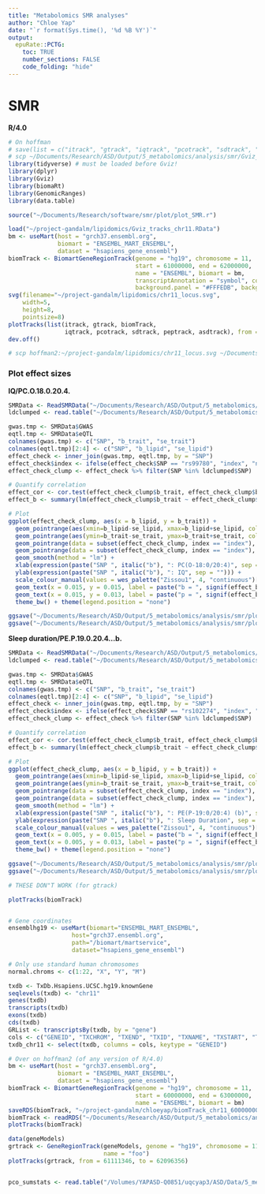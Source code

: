 ```yaml
---
title: "Metabolomics SMR analyses"
author: "Chloe Yap"
date: "`r format(Sys.time(), '%d %B %Y')`"
output:
  epuRate::PCTG:
    toc: TRUE
    number_sections: FALSE
    code_folding: "hide"
---
```



# SMR

**R/4.0**

```r

# On hoffman
# save(list = c("itrack", "gtrack", "iqtrack", "pcotrack", "sdtrack", "peptrack", "asdtrack"), file = "~/Documents/Research/ASD/Output/5_metabolomics/analysis/smr/Gviz_tracks_chr11.RData")
# scp ~/Documents/Research/ASD/Output/5_metabolomics/analysis/smr/Gviz_tracks_chr11.RData hoffman2:~/project-gandalm/lipidomics
library(tidyverse) # must be loaded before Gviz!
library(dplyr)
library(Gviz)
library(biomaRt)
library(GenomicRanges)
library(data.table)

source("~/Documents/Research/software/smr/plot/plot_SMR.r")

load("~/project-gandalm/lipidomics/Gviz_tracks_chr11.RData")
bm <- useMart(host = "grch37.ensembl.org", 
              biomart = "ENSEMBL_MART_ENSEMBL", 
              dataset = "hsapiens_gene_ensembl")
biomTrack <- BiomartGeneRegionTrack(genome = "hg19", chromosome = 11, 
                                    start = 61000000, end = 62000000,
                                    name = "ENSEMBL", biomart = bm, 
                                    transcriptAnnotation = "symbol", collapseTranscripts = "meta",
                                    background.panel = "#FFFEDB", background.title = "grey60")
svg(filename="~/project-gandalm/lipidomics/chr11_locus.svg", 
    width=5, 
    height=8, 
    pointsize=8)
plotTracks(list(itrack, gtrack, biomTrack,
                iqtrack, pcotrack, sdtrack, peptrack, asdtrack), from = 61460000, to = 61678755)
dev.off()

# scp hoffman2:~/project-gandalm/lipidomics/chr11_locus.svg ~/Documents/Research/ASD/Output/5_metabolomics/analysis/smr/

```

### Plot effect sizes

**IQ/PC.O.18.0.20.4.**

```r

SMRData <- ReadSMRData("~/Documents/Research/ASD/Output/5_metabolomics/analysis/smr/plot/IQ_PC.O.18.0.20.4._plot.PC.O.18.0.20.4..txt")
ldclumped <- read.table("~/Documents/Research/ASD/Output/5_metabolomics/analysis/smr/PC.O.18.0.20.4._r2clump0.5.sumstats.clumped", header = T, as.is = T)

gwas.tmp <- SMRData$GWAS
eqtl.tmp <- SMRData$eQTL
colnames(gwas.tmp) <- c("SNP", "b_trait", "se_trait")
colnames(eqtl.tmp)[2:4] <- c("SNP", "b_lipid", "se_lipid")
effect_check <- inner_join(gwas.tmp, eqtl.tmp, by = "SNP")
effect_check$index <- ifelse(effect_check$SNP == "rs99780", "index", "nonindex")
effect_check_clump <- effect_check %>% filter(SNP %in% ldclumped$SNP)

# Quantify correlation
effect_cor <- cor.test(effect_check_clump$b_trait, effect_check_clump$b_lipid)
effect_b <- summary(lm(effect_check_clump$b_trait ~ effect_check_clump$b_lipid))

# Plot
ggplot(effect_check_clump, aes(x = b_lipid, y = b_trait)) +
  geom_pointrange(aes(xmin=b_lipid-se_lipid, xmax=b_lipid+se_lipid, colour = index), alpha = 0.5) +
  geom_pointrange(aes(ymin=b_trait-se_trait, ymax=b_trait+se_trait, colour = index), alpha = 0.5) +
  geom_pointrange(data = subset(effect_check_clump, index == "index"), aes(xmin=b_lipid-se_lipid, xmax=b_lipid+se_lipid, colour = index)) +
  geom_pointrange(data = subset(effect_check_clump, index == "index"), aes(ymin=b_trait-se_trait, ymax=b_trait+se_trait, colour = index)) +
  geom_smooth(method = "lm") +
  xlab(expression(paste("SNP ", italic("b"), ": PC(O-18:0/20:4)", sep = ""))) +
  ylab(expression(paste("SNP ", italic("b"), ": IQ", sep = ""))) +
  scale_colour_manual(values = wes_palette("Zissou1", 4, "continuous")[c(4,1)]) +
  geom_text(x = 0.015, y = 0.015, label = paste("b = ", signif(effect_b$coefficients[2,1], 3), sep = "")) +
  geom_text(x = 0.015, y = 0.013, label = paste("p = ", signif(effect_b$coefficients[2,4],3), sep = "")) +
  theme_bw() + theme(legend.position = "none")

ggsave("~/Documents/Research/ASD/Output/5_metabolomics/analysis/smr/plot/effectsize_IQ_PC.O.18.0.20.4..svg", height = 3.5, width = 3.5)
ggsave("~/Documents/Research/ASD/Output/5_metabolomics/analysis/smr/plot/effectsize_IQ_PC.O.18.0.20.4..png", height = 3.5, width = 3.5)

```

**Sleep duration/PE.P.19.0.20.4...b.**

```r

SMRData <- ReadSMRData("~/Documents/Research/ASD/Output/5_metabolomics/analysis/smr/plot/SleepDuration_PE.P.19.0.20.4...b._plot.PE.P.19.0.20.4...b..txt")
ldclumped <- read.table("~/Documents/Research/ASD/Output/5_metabolomics/analysis/smr/PE.P.19.0.20.4...b._r2clump0.5.sumstats.clumped", header = T, as.is = T)

gwas.tmp <- SMRData$GWAS
eqtl.tmp <- SMRData$eQTL
colnames(gwas.tmp) <- c("SNP", "b_trait", "se_trait")
colnames(eqtl.tmp)[2:4] <- c("SNP", "b_lipid", "se_lipid")
effect_check <- inner_join(gwas.tmp, eqtl.tmp, by = "SNP")
effect_check$index <- ifelse(effect_check$SNP == "rs102274", "index", "nonindex")
effect_check_clump <- effect_check %>% filter(SNP %in% ldclumped$SNP)

# Quantify correlation
effect_cor <- cor.test(effect_check_clump$b_trait, effect_check_clump$b_lipid)
effect_b <- summary(lm(effect_check_clump$b_trait ~ effect_check_clump$b_lipid))

# Plot
ggplot(effect_check_clump, aes(x = b_lipid, y = b_trait)) +
  geom_pointrange(aes(xmin=b_lipid-se_lipid, xmax=b_lipid+se_lipid, colour = index), alpha = 0.5) +
  geom_pointrange(aes(ymin=b_trait-se_trait, ymax=b_trait+se_trait, colour = index), alpha = 0.5) +
  geom_pointrange(data = subset(effect_check_clump, index == "index"), aes(xmin=b_lipid-se_lipid, xmax=b_lipid+se_lipid, colour = index)) +
  geom_pointrange(data = subset(effect_check_clump, index == "index"), aes(ymin=b_trait-se_trait, ymax=b_trait+se_trait, colour = index)) +
  geom_smooth(method = "lm") +
  xlab(expression(paste("SNP ", italic("b"), ": PE(P-19:0/20:4) (b)", sep = ""))) +
  ylab(expression(paste("SNP ", italic("b"), ": Sleep Duration", sep = ""))) +
  scale_colour_manual(values = wes_palette("Zissou1", 4, "continuous")[c(4,1)]) +
  geom_text(x = 0.005, y = 0.015, label = paste("b = ", signif(effect_b$coefficients[2,1], 3), sep = "")) +
  geom_text(x = 0.005, y = 0.013, label = paste("p = ", signif(effect_b$coefficients[2,4],3), sep = "")) +
  theme_bw() + theme(legend.position = "none")

ggsave("~/Documents/Research/ASD/Output/5_metabolomics/analysis/smr/plot/effectsize_SleepDuration_PE.P.19.0.20.4...b..svg", height = 3.5, width = 3.5)
ggsave("~/Documents/Research/ASD/Output/5_metabolomics/analysis/smr/plot/effectsize_SleepDuration_PE.P.19.0.20.4...b..png", height = 3.5, width = 3.5)

```

```r

# THESE DON"T WORK (for gtrack)

plotTracks(biomTrack)


# Gene coordinates
ensemblhg19 <- useMart(biomart="ENSEMBL_MART_ENSEMBL",
                  host="grch37.ensembl.org",
                  path="/biomart/martservice", 
                  dataset="hsapiens_gene_ensembl")

# Only use standard human chromosomes
normal.chroms <- c(1:22, "X", "Y", "M")

txdb <- TxDb.Hsapiens.UCSC.hg19.knownGene
seqlevels(txdb) <- "chr11"
genes(txdb)
transcripts(txdb)
exons(txdb)
cds(txdb)
GRList <- transcriptsBy(txdb, by = "gene")
cols <- c("GENEID", "TXCHROM", "TXEND", "TXID", "TXNAME", "TXSTART", "TXSTRAND", "TXTYPE")
txdb_chr11 <- select(txdb, columns = cols, keytype = "GENEID")

# Over on hoffman2 (of any version of R/4.0)
bm <- useMart(host = "grch37.ensembl.org", 
              biomart = "ENSEMBL_MART_ENSEMBL", 
              dataset = "hsapiens_gene_ensembl")
biomTrack <- BiomartGeneRegionTrack(genome = "hg19", chromosome = 11, 
                                    start = 60000000, end = 63000000,
                                    name = "ENSEMBL", biomart = bm)
saveRDS(biomTrack, "~/project-gandalm/chloeyap/biomTrack_chr11_60000000_63000000.rds")
biomTrack <- readRDS("~/Documents/Research/ASD/Output/5_metabolomics/analysis/smr/biomTrack_chr11_60000000_63000000.rds")
plotTracks(biomTrack)

data(geneModels)
grtrack <- GeneRegionTrack(geneModels, genome = "hg19", chromosome = 11, 
                           name = "foo")
plotTracks(grtrack, from = 61111346, to = 62096356)


pco_sumstats <- read.table("/Volumes/YAPASD-Q0851/uqcyap3/ASD/Data/5_metabolomics/analysis/smr/sumstats_busselton/PC.O.18.0.20.4..esd", header = T, as.is = T)

```
